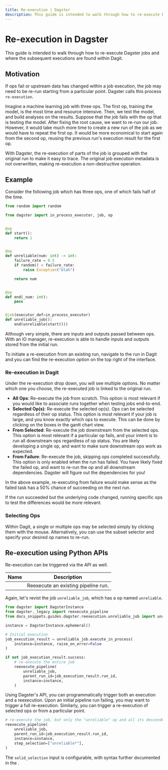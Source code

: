 ```yaml
---
title: Re-execution | Dagster
description: This guide is intended to walk through how to re-execute Dagster jobs and where the subsequent executions are found within Dagit.
---
```


# Re-execution in Dagster

This guide is intended to walk through how to re-execute Dagster jobs and where the subsequent executions are found within Dagit.

## Motivation

If ops fail or upstream data has changed within a job execution, the job may need to be re-run starting from a particular point. Dagster calls this process `re-execution`.

Imagine a machine learning job with three ops. The first op, training the model, is the most time and resource intensive. Then, we test the model, and build analyses on the results. Suppose that the job fails with the op that is testing the model. After fixing the root cause, we want to re-run our job. However, it would take much more time to create a new run of the job as we would have to repeat the first op. It would be more economical to start again from the second op, reusing the previous run's execution result for the first op.

With Dagster, the re-execution of parts of the job is grouped with the original run to make it easy to trace. The original job execution metadata is not overwritten, making re-execution a non-destructive operation.

## Example

Consider the following job which has three ops, one of which fails half of the time.

```python file=/guides/dagster/reexecution/unreliable_job.py
from random import random

from dagster import in_process_executor, job, op


@op
def start():
    return 1


@op
def unreliable(num: int) -> int:
    failure_rate = 0.5
    if random() < failure_rate:
        raise Exception("blah")

    return num


@op
def end(_num: int):
    pass


@job(executor_def=in_process_executor)
def unreliable_job():
    end(unreliable(start()))
```

Although very simple, there are inputs and outputs passed between ops. With an IO manager, re-execution is able to handle inputs and outputs stored from the initial run.

To initiate a re-execution from an existing run, navigate to the run in Dagit and you can find the re-execution option on the top right of the interface.

### Re-execution in Dagit

Under the re-execution drop down, you will see multiple options. No matter which one you choose, the re-executed job is linked to the original run.

- **All Ops**: Re-execute the job from scratch. This option is most relevant if you would like to associate runs together when testing jobs end-to-end.
- **Selected Op(s)**: Re-execute the selected op(s). Ops can be selected regardless of their op status. This option is most relevant if your job is large, and you know exactly which ops to execute. This can be done by clicking on the boxes in the gantt chart view.
- **From Selected**: Re-execute the job downstream from the selected ops. This option is most relevant if a particular op fails, and your intent is to run all downstream ops regardless of op status. You are likely developing a single op, and want to make sure downstream ops work as expected.
- **From Failure**: Re-execute the job, skipping ops completed successfully. This option is only enabled when the run has failed. You have likely fixed the failed op, and want to re-run the op and all downstream dependencies. Dagster will figure out the dependencies for you!

In the above example, re-executing from failure would make sense as the failed task has a 50% chance of succeeding on the next run.

If the run succeeded but the underlying code changed, running specific ops to test the differences would be more relevant.

### Selecting Ops

Within Dagit, a single or multiple ops may be selected simply by clicking them with the mouse. Alternatively, you can use the subset selector and specify your desired op names to re-run.

## Re-execution using Python APIs

Re-execution can be triggered via the API as well.

| Name                                                                                       | Description                         |
| ------------------------------------------------------------------------------------------ | ----------------------------------- |
| <PyObject module="dagster" object="reexecute_pipeline" displayText="reexecute_pipeline" /> | Reexecute an existing pipeline run. |

Again, let's revist the job `unreliable_job`, which has a op named `unreliable`.

```python file=/guides/dagster/reexecution/reexecution_api.py endbefore=end_initial_execution_marker
from dagster import DagsterInstance
from dagster._legacy import reexecute_pipeline
from docs_snippets.guides.dagster.reexecution.unreliable_job import unreliable_job

instance = DagsterInstance.ephemeral()

# Initial execution
job_execution_result = unreliable_job.execute_in_process(
    instance=instance, raise_on_error=False
)

if not job_execution_result.success:
    # re-execute the entire job
    reexecute_pipeline(
        unreliable_job,
        parent_run_id=job_execution_result.run_id,
        instance=instance,
    )
```

Using Dagster's API, you can programmatically trigger both an execution and a reexecution. Upon an initial pipeline run failing, you may want to trigger a full re-execution. Similarly, you can trigger a re-execution of selected ops or from a particular point.

```python file=/guides/dagster/reexecution/reexecution_api.py startafter=start_partial_execution_marker endbefore=end_partial_execution_marker
# re-execute the job, but only the "unreliable" op and all its descendents
reexecute_pipeline(
    unreliable_job,
    parent_run_id=job_execution_result.run_id,
    instance=instance,
    step_selection=["unreliable*"],
)
```

The `solid_selection` input is configurable, with syntax further documented in the <PyObject module="dagster" object="reexecute_pipeline" displayText="API docs" />.
